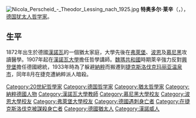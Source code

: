 {{Unreferenced|time=2011-12-12T08:00:08+00:00 }}
[[File:Nicola_Perscheid_-_Theodor_Lessing_nach_1925.jpg|thumb]]
'''特奥多尔·莱辛'''（'''{{lang|de|Theodor Lessing}}'''，{{bd|1872年|2月8日|1933年|8月31日|catIdx=Lessing, Theodor}}），[[德国|德国]][[犹太人|犹太人]][[哲学家|哲学家]]。

==生平==
1872年出生於德國[[漢諾瓦|漢諾瓦]]的一個猶太家庭，大學先後在[[弗萊堡大學|弗萊堡]]、[[波恩大學|波恩]]及[[慕尼黑大學|慕尼黑]]攻讀醫學。1907年起在[[漢諾瓦大學|漢諾瓦大學]]擔任哲學講師。[[魏瑪共和國|魏瑪共和國]]時期萊辛強力反對[[興登堡|興登堡]]擔任德國總統，1933年時為了躲避[[納粹|納粹]]而搬遷到[[捷克斯洛伐克|捷克斯洛伐克]][[玛丽亚温泉市|玛丽亚温泉市]]，同年8月在捷克遭納粹派人暗殺。

{{Authority control}}
{{DEFAULTSORT:Lessing, Theodor}}
[[Category:20世紀哲學家|Category:20世紀哲學家]]
[[Category:德国哲学家|Category:德国哲学家]]
[[Category:猶太哲學家|Category:猶太哲學家]]
[[Category:納粹德國人物|Category:納粹德國人物]]
[[Category:漢諾瓦大學教師|Category:漢諾瓦大學教師]]
[[Category:慕尼黑大學校友|Category:慕尼黑大學校友]]
[[Category:波恩大學校友|Category:波恩大學校友]]
[[Category:弗萊堡大學校友|Category:弗萊堡大學校友]]
[[Category:德國遇刺身亡者|Category:德國遇刺身亡者]]
[[Category:在捷克斯洛伐克被謀殺身亡者|Category:在捷克斯洛伐克被謀殺身亡者]]
[[Category:德國猶太人|Category:德國猶太人]]
[[Category:漢諾威人|Category:漢諾威人]]